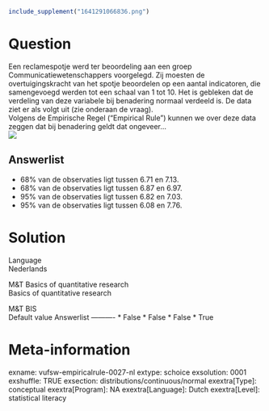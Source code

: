 ```r
include_supplement("1641291066836.png")
```

Question
========
Een reclamespotje werd ter beoordeling aan een groep
Communicatiewetenschappers voorgelegd. Zij moesten de overtuigingskracht
van het spotje beoordelen op een aantal indicatoren, die samengevoegd
werden tot een schaal van 1 tot 10. Het is gebleken dat de verdeling van
deze variabele bij benadering normaal verdeeld is. De data ziet er als
volgt uit (zie onderaan de vraag).  
Volgens de Empirische Regel (“Empirical Rule”) kunnen we over deze data
zeggen dat bij benadering geldt dat ongeveer…   
![](1641291066836.png)

Answerlist
----------
* 68% van de observaties ligt tussen 6.71 en 7.13.
* 68% van de observaties ligt tussen 6.87 en 6.97.
* 95% van de observaties ligt tussen 6.82 en 7.03.
* 95% van de observaties ligt tussen 6.08 en 7.76.

Solution
========











Language  
Nederlands

M&T Basics of quantitative research  
Basics of quantitative research

M&T BIS  
Default value
Answerlist
----------
* False
* False
* False
* True

Meta-information
================
exname: vufsw-empiricalrule-0027-nl
extype: schoice
exsolution: 0001
exshuffle: TRUE
exsection: distributions/continuous/normal
exextra[Type]: conceptual
exextra[Program]: NA
exextra[Language]: Dutch
exextra[Level]: statistical literacy

